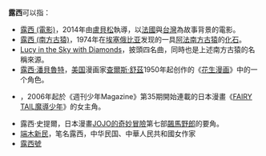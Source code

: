 '''露西'''可以指：
* [[露西_(電影)|露西 (電影)]]，2014年由[[盧貝松|盧貝松]]執導，以[[法國|法國]]與[[台灣|台灣]]為故事背景的電影。
* [[露西_(南方古猿)|露西 (南方古猿)]]，1974年在[[埃塞俄比亚|埃塞俄比亚]]发现的一具[[阿法南方古猿|阿法南方古猿]]的[[化石|化石]]。
* [[Lucy_in_the_Sky_with_Diamonds|Lucy in the Sky with Diamonds]]，披頭四名曲，同時也是上述南方古猿的名稱來源。
* [[露西·潘貝魯特|露西·潘貝魯特]]，[[美国|美国]]漫画家[[查爾斯·舒茲|查爾斯·舒茲]]1950年起创作的《[[花生漫画|花生漫画]]》中的一个角色。
* {{nihongo|[[妖精尾巴_(虛構組織)#露西·哈特菲利亞|露西·哈特菲利亞]]|ルーシィ・ハートフィリア|Lucy Heartfilia}}，2006年起於《週刊少年Magazine》第35期開始連載的日本漫畫《[[FAIRY_TAIL魔導少年|FAIRY TAIL魔導少年]]》的女主角。
* 露西·史提爾，日本漫畫[[JOJO的奇妙冒險|JOJO的奇妙冒險]]第七部[[飆馬野郎|飆馬野郎]]的要角。
* [[端木新民|端木新民]]，笔名露西，中华民国、中華人民共和國女作家
* [[露西號|露西號]]
{{disambig|L|Cat=二字译名消歧义}}